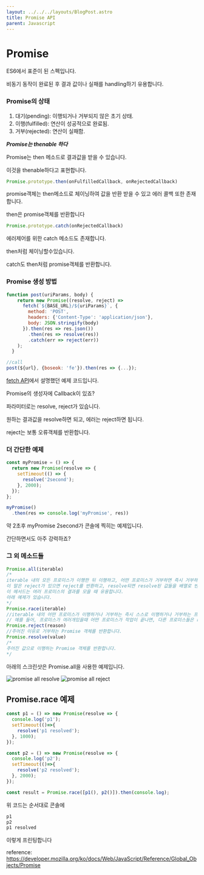 ```yaml
---
layout: ../../../layouts/BlogPost.astro
title: Promise API
parent: Javascript
---
```



# Promise

ES6에서 표준이 된 스펙입니다.

비동기 동작이 완료된 후 결과 값이나 실패를 handling하기 유용합니다.

### Promise의 상태

1. 대기\(pending\): 이행되거나 거부되지 않은 초기 상태.
2. 이행\(fulfilled\): 연산이 성공적으로 완료됨.
3. 거부\(rejected\): 연산이 실패함.

_**Promise는 thenable 하다**_

Promise는 then 메소드로 결과값을 받을 수 있습니다.

이것을 thenable하다고 표현합니다.

```javascript
Promise.prototype.then(onFulfilledCallback, onRejectedCallback)
```

promise객체는 then메소드로 체이닝하여 값을 반환 받을 수 있고 에러 콜백 또한 존재합니다.

then은 promise객체를 반환합니다

```javascript
Promise.prototype.catch(onRejectedCallback)
```

에러제어를 위한 catch 메소드도 존재합니다.

then처럼 체이닝할수있습니다.

catch도 then처럼 promise객체를 반환합니다.

### Promise 생성 방법

```javascript
function post(uriParams, body) {
    return new Promise((resolve, reject) => 
      fetch(`${BASE_URL}/${uriParams}`, {
        method: 'POST',
        headers: {'Content-Type': 'application/json'},
        body: JSON.stringify(body)
      }).then(res => res.json())
        .then(res => resolve(res))
        .catch(err => reject(err))
    );
  }
```

```javascript
//call
post(${url}, {boseok: 'fe'}).then(res => {...});
```

[fetch API](/browser/fetch)에서 설명했던 예제 코드입니다.

Promise의 생성자에 Callback이 있죠?

파라미터로는 resolve, reject가 있습니다.

원하는 결과값을 resolve하면 되고, 에러는 reject하면 됩니다.

reject는 보통 오류객체를 반환합니다.

### 더 간단한 예제

```javascript
const myPromise = () => {
  return new Promise(resolve => {
    setTimeout(() => {
      resolve('2second');
    }, 2000);
  });
};

myPromise()
  .then(res => console.log('myPromise', res))
```

약 2초후 myPromise 2second가 콘솔에 찍히는 예제입니다.

간단하면서도 아주 강력하죠?

### 그 외 메소드들

```javascript
Promise.all(iterable)
/*
iterable 내의 모든 프로미스가 이행한 뒤 이행하고, 어떤 프로미스가 거부하면 즉시 거부하는 프로미스를 반환합니다.
이 말은 reject가 있으면 reject를 반환하고, resolve되면 resolve된 값들을 배열로 반환한다는 의미입니다.
이 메서드는 여러 프로미스의 결과를 모을 때 유용합니다.
아래 예제가 있습니다.
*/
Promise.race(iterable)
//iterable 내의 어떤 프로미스가 이행하거나 거부하는 즉시 스스로 이행하거나 거부하는 프로미스를 반환합니다. 
// 예를 들어, 프로미스가 여러개있을때 어떤 프로미스가 작업이 끝나면, 다른 프로미스들은 resolve 혹은 reject 되지않는다는 의미입니다. 이걸 활용하면 프로미스에 타임아웃을 구현할수있습니다.
Promise.reject(reason)
//주어진 이유로 거부하는 Promise 객체를 반환합니다.
Promise.resolve(value)
/*
주어진 값으로 이행하는 Promise 객체를 반환합니다.
*/
```

아래의 스크린샷은 Promise.all을 사용한 예제입니다.

<img src={img.src} width={img.width} height={img.height} alt="promise all resolve" />
<img src={img2.src} width={img2.width} height={img2.height} alt="promise all reject" />

## Promise.race 예제

```javascript
const p1 = () => new Promise(resolve => {
  console.log('p1');
  setTimeout(()=>{
    resolve('p1 resolved');
  }, 1000);
});

const p2 = () => new Promise(resolve => {
  console.log('p2');
  setTimeout(()=>{
    resolve('p2 resolved');
  }, 2000);
});

const result = Promise.race([p1(), p2()]).then(console.log);
```

위 코드는 순서대로 콘솔에

```bash
p1
p2
p1 resolved
```

이렇게 프린팅합니다

reference: https://developer.mozilla.org/ko/docs/Web/JavaScript/Reference/Global_Objects/Promise



